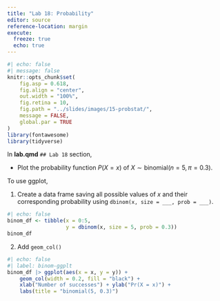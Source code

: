 ```yaml
---
title: "Lab 18: Probability"
editor: source
reference-location: margin
execute:
  freeze: true
  echo: true
---
```


```r
#| echo: false
#| message: false
knitr::opts_chunk$set(
    fig.asp = 0.618,
    fig.align = "center",
    out.width = "100%",
    fig.retina = 10,
    fig.path = "../slides/images/15-probstat/",
    message = FALSE,
    global.par = TRUE
)
library(fontawesome)
library(tidyverse)
```

::: callout-note

:::


In **lab.qmd** `## Lab 18` section,

- Plot the probability function $P(X = x)$ of $X \sim \text{binomial}(n = 5, \pi = 0.3)$. 

To use ggplot,

1. Create a data frame saving all possible values of $x$ and their corresponding probability using `dbinom(x, size = ___, prob = ___)`.
  
```r
#| echo: false
binom_df <- tibble(x = 0:5,
                   y = dbinom(x, size = 5, prob = 0.3))
binom_df
```


2. Add `geom_col()`

```r
#| echo: false
#| label: binom-ggplt
binom_df |> ggplot(aes(x = x, y = y)) + 
    geom_col(width = 0.2, fill = "black") + 
    xlab("Number of successes") + ylab("Pr(X = x)") +
    labs(title = "binomial(5, 0.3)")
```
